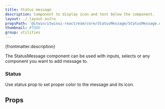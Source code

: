 ```yaml
---
title: Status message
description: Component to display icon and text below the component.
layout: ./_layout.astro
propsPath: '@itwin/itwinui-react/esm/core/StatusMessage/StatusMessage.d.ts'
thumbnail: #TODO
group: utilities
---
```



<p>{frontmatter.description}</p>

<LiveExample src='StatusMessage.main.tsx' truncate={false}>
  <AllExamples.StatusMessageMainExample client:load />
</LiveExample>

The StatusMessage component can be used with inputs, selects or any component you want to add message to.

### Status

Use status prop to set proper color to the message and its icon.

<LiveExample src='StatusMessage.status.tsx'>
  <AllExamples.StatusMessageStatusExample client:load />
</LiveExample>

## Props

<PropsTable path={frontmatter.propsPath} />
